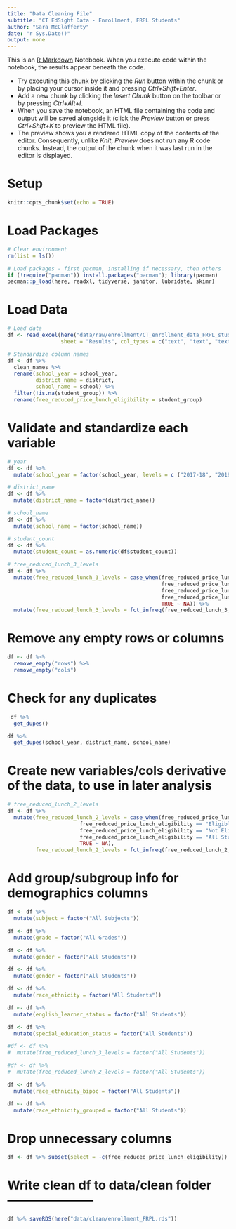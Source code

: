 ```yaml
---
title: "Data Cleaning File"
subtitle: "CT EdSight Data - Enrollment, FRPL Students"
author: "Sara McClafferty"
date: "r Sys.Date()"
output: none
---
```


This is an [R Markdown](http://rmarkdown.rstudio.com) Notebook. When you execute code within the notebook, the results appear beneath the code.

  - Try executing this chunk by clicking the *Run* button within the chunk or by placing your cursor inside it and pressing *Ctrl+Shift+Enter*. 
  - Add a new chunk by clicking the *Insert Chunk* button on the toolbar or by pressing *Ctrl+Alt+I*.
  - When you save the notebook, an HTML file containing the code and output will be saved alongside it (click the *Preview* button or press *Ctrl+Shift+K* to preview the HTML file).
  - The preview shows you a rendered HTML copy of the contents of the editor. Consequently, unlike *Knit*, *Preview* does not run any R code chunks. Instead, the output of the chunk when it was last run in the editor is displayed.


# Setup
```r
knitr::opts_chunk$set(echo = TRUE)
```

# Load Packages
```r
# Clear environment
rm(list = ls())

# Load packages - first pacman, installing if necessary, then others
if (!require("pacman")) install.packages("pacman"); library(pacman)
pacman::p_load(here, readxl, tidyverse, janitor, lubridate, skimr)
```

# Load Data
```r
# Load data
df <- read_excel(here("data/raw/enrollment/CT_enrollment_data_FRPL_students_SCHOOL.xlsx"),
                 sheet = "Results", col_types = c("text", "text", "text", "text", "numeric"))

# Standardize column names
df <- df %>%
  clean_names %>% 
  rename(school_year = school_year,
         district_name = district,
         school_name = school) %>% 
  filter(!is.na(student_group)) %>%
  rename(free_reduced_price_lunch_eligibility = student_group)
```

# Validate and standardize each variable
```r
# year
df <- df %>% 
  mutate(school_year = factor(school_year, levels = c ("2017-18", "2018-19", "2019-20", "2020-21", "2021-22", "2022-23", "2023-24")))

# district_name
df <- df %>% 
  mutate(district_name = factor(district_name))

# school_name
df <- df %>% 
  mutate(school_name = factor(school_name))

# student_count
df <- df %>%
  mutate(student_count = as.numeric(df$student_count))

# free_reduced_lunch_3_levels
df <- df %>%
  mutate(free_reduced_lunch_3_levels = case_when(free_reduced_price_lunch_eligibility == "Not Eligible for Free or Reduced-Price Meals" ~ "Not Eligible",
                                                 free_reduced_price_lunch_eligibility == "Eligible for Free Meals" ~ "Eligible for Free Meals",
                                                 free_reduced_price_lunch_eligibility == "Eligible for Reduced-Price Meals" ~ "Eligible for Reduced-Price Meals",
                                                 free_reduced_price_lunch_eligibility == "All Students" ~ "All Students",
                                                 TRUE ~ NA)) %>% 
  mutate(free_reduced_lunch_3_levels = fct_infreq(free_reduced_lunch_3_levels))
```

# Remove any empty rows or columns
```r
df <- df %>%
  remove_empty("rows") %>% 
  remove_empty("cols")
```

# Check for any duplicates
```r
 df %>%
  get_dupes()

df %>%
  get_dupes(school_year, district_name, school_name)
```

# Create new variables/cols derivative of the data, to use in later analysis
```r
# free_reduced_lunch_2_levels
df <- df %>% 
  mutate(free_reduced_lunch_2_levels = case_when(free_reduced_price_lunch_eligibility == "Eligible for Free Meals" ~ "Eligible",
                       free_reduced_price_lunch_eligibility == "Eligible for Reduced-Price Meals" ~ "Eligible",
                       free_reduced_price_lunch_eligibility == "Not Eligible for Free or Reduced-Price Meals" ~ "Not Eligible",
                       free_reduced_price_lunch_eligibility == "All Students" ~ "All Students",
                       TRUE ~ NA),
         free_reduced_lunch_2_levels = fct_infreq(free_reduced_lunch_2_levels))
```

# Add group/subgroup info for demographics columns
```r
df <- df %>%
  mutate(subject = factor("All Subjects"))

df <- df %>%
  mutate(grade = factor("All Grades"))

df <- df %>%
  mutate(gender = factor("All Students"))

df <- df %>%
  mutate(gender = factor("All Students"))

df <- df %>%
  mutate(race_ethnicity = factor("All Students"))

df <- df %>%
  mutate(english_learner_status = factor("All Students"))

df <- df %>%
  mutate(special_education_status = factor("All Students"))

#df <- df %>%
#  mutate(free_reduced_lunch_3_levels = factor("All Students"))

#df <- df %>%
#  mutate(free_reduced_lunch_2_levels = factor("All Students"))

df <- df %>%
  mutate(race_ethnicity_bipoc = factor("All Students"))

df <- df %>%
  mutate(race_ethnicity_grouped = factor("All Students"))
```

# Drop unnecessary columns
```r
df <- df %>% subset(select = -c(free_reduced_price_lunch_eligibility))
```

# Write clean df to data/clean folder ---------------------
```r
df %>% saveRDS(here("data/clean/enrollment_FRPL.rds"))
```
